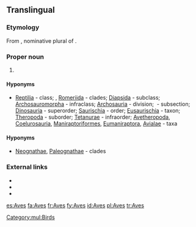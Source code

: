{{also|aves}}
==Translingual==

===Etymology===
From {{etyl|la|mul}} {{term/t|la|avēs}}, nominative plural of {{term|avis||bird|lang=la}}.

===Proper noun===
{{taxoninfl}}

# {{taxon|class|subphylum|Vertebrata|the [[bird]]s}}

====Hyponyms====
* {{sense|class}} [[Reptilia]]&nbsp;- class; ''{{taxlink|Eureptilia|clade}}'', [[Romeriida]]&nbsp;- clades; [[Diapsida]]&nbsp;- subclass; [[Archosauromorpha]]&nbsp;- infraclass; [[Archosauria]]&nbsp;- division; ''{{taxlink|Ornithodira|subsection}}''&nbsp;- subsection; [[Dinosauria]]&nbsp;- superorder; [[Saurischia]]&nbsp;- order; [[Eusaurischia]]&nbsp;- taxon; [[Theropoda]]&nbsp;- suborder; [[Tetanurae]]&nbsp;- infraorder; [[Avetheropoda]], [[Coelurosauria]], [[Maniraptoriformes]], [[Eumaniraptora]], [[Avialae]]&nbsp;- taxa

====Hyponyms====
* {{sense|class}} [[Neognathae]], [[Paleognathae]]&nbsp;- clades

===External links===
*{{pedia}}
*{{specieslite}}
*{{commonslite|Category:Aves}}

[[Category:mul:Birds]]

[[es:Aves]]
[[fa:Aves]]
[[fr:Aves]]
[[fy:Aves]]
[[id:Aves]]
[[pl:Aves]]
[[tr:Aves]]